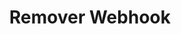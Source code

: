---
openapi: delete /webhook/{id}   
title: Remover Webhook
description: Remove um webhook por ID
---
